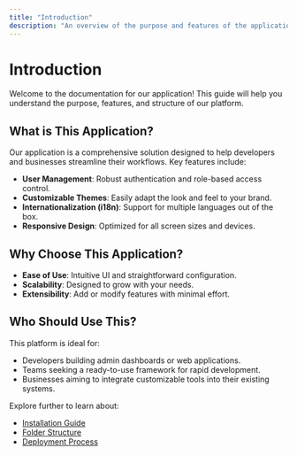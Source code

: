 ```yaml
---
title: "Introduction"
description: "An overview of the purpose and features of the application."
---
```


# Introduction

Welcome to the documentation for our application! This guide will help you understand the purpose, features, and structure of our platform.

## What is This Application?

Our application is a comprehensive solution designed to help developers and businesses streamline their workflows. Key features include:

- **User Management**: Robust authentication and role-based access control.
- **Customizable Themes**: Easily adapt the look and feel to your brand.
- **Internationalization (i18n)**: Support for multiple languages out of the box.
- **Responsive Design**: Optimized for all screen sizes and devices.

## Why Choose This Application?

- **Ease of Use**: Intuitive UI and straightforward configuration.
- **Scalability**: Designed to grow with your needs.
- **Extensibility**: Add or modify features with minimal effort.

## Who Should Use This?

This platform is ideal for:

- Developers building admin dashboards or web applications.
- Teams seeking a ready-to-use framework for rapid development.
- Businesses aiming to integrate customizable tools into their existing systems.

Explore further to learn about:

- [Installation Guide](../installation/page.mdx)
- [Folder Structure](../folder-structure/page.mdx)
- [Deployment Process](../deployment/page.mdx)
